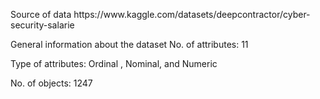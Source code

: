 Source of data
https://www.kaggle.com/datasets/deepcontractor/cyber-security-salarie

General information about the dataset
No. of attributes: 11

Type of attributes: Ordinal , Nominal, and Numeric

No. of objects: 1247
